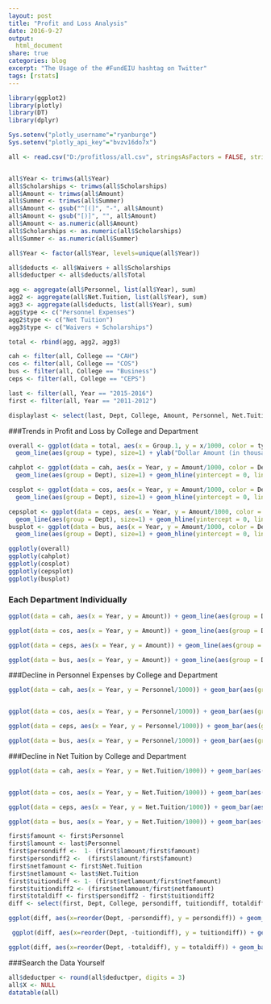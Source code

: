 ```yaml
---
layout: post
title: "Profit and Loss Analysis"
date: 2016-9-27
output:
  html_document
share: true
categories: blog
excerpt: "The Usage of the #FundEIU hashtag on Twitter"
tags: [rstats]
---
```





```r
library(ggplot2)
library(plotly)
library(DT)
library(dplyr)

Sys.setenv("plotly_username"="ryanburge")
Sys.setenv("plotly_api_key"="bvzv16do7x")

all <- read.csv("D:/profitloss/all.csv", stringsAsFactors = FALSE, strip.white = TRUE)


all$Year <- trimws(all$Year)
all$Scholarships <- trimws(all$Scholarships)
all$Amount <- trimws(all$Amount)
all$Summer <- trimws(all$Summer)
all$Amount <- gsub("^[(]", "-", all$Amount)
all$Amount <- gsub("[)]", "", all$Amount)
all$Amount <- as.numeric(all$Amount)
all$Scholarships <- as.numeric(all$Scholarships)
all$Summer <- as.numeric(all$Summer)

all$Year <- factor(all$Year, levels=unique(all$Year))

all$deducts <- all$Waivers + all$Scholarships
all$deductper <- all$deducts/all$Total

agg <- aggregate(all$Personnel, list(all$Year), sum)
agg2 <- aggregate(all$Net.Tuition, list(all$Year), sum)
agg3 <- aggregate(all$deducts, list(all$Year), sum)
agg$type <- c("Personnel Expenses")
agg2$type <- c("Net Tuition")
agg3$type <- c("Waivers + Scholarships")

total <- rbind(agg, agg2, agg3)

cah <- filter(all, College == "CAH")
cos <- filter(all, College == "COS")
bus <- filter(all, College == "Business")
ceps <- filter(all, College == "CEPS")

last <- filter(all, Year == "2015-2016")
first <- filter(all, Year == "2011-2012")

displaylast <- select(last, Dept, College, Amount, Personnel, Net.Tuition, deductper)

```

###Trends in Profit and Loss by College and Department


```r
overall <- ggplot(data = total, aes(x = Group.1, y = x/1000, color = type, label = type)) +
  geom_line(aes(group = type), size=1) + ylab("Dollar Amount (in thousands)") + xlab("Academic Year") + ggtitle("Overall Trends")

cahplot <- ggplot(data = cah, aes(x = Year, y = Amount/1000, color = Dept, label = Dept)) +
  geom_line(aes(group = Dept), size=1) + geom_hline(yintercept = 0, linetype = "longdash") + ylab("Profit/Loss (in thousands)") + ggtitle("College of Arts and Humanities")

cosplot <- ggplot(data = cos, aes(x = Year, y = Amount/1000, color = Dept, label = Dept)) +
  geom_line(aes(group = Dept), size=1) + geom_hline(yintercept = 0, linetype = "longdash") + ylab("Profit/Loss (in thousands)") + ggtitle("College of Science")

cepsplot <- ggplot(data = ceps, aes(x = Year, y = Amount/1000, color = Dept, label = Dept)) +
  geom_line(aes(group = Dept), size=1) + geom_hline(yintercept = 0, linetype = "longdash") + ylab("Profit/Loss (in thousands)")+ ggtitle("College of Education and Professional studies")
busplot <- ggplot(data = bus, aes(x = Year, y = Amount/1000, color = Dept, label = Dept)) +
  geom_line(aes(group = Dept), size=1) + geom_hline(yintercept = 0, linetype = "longdash") + ylab("Profit/Loss (in thousands)")+ ggtitle("College of Business")

```

```r
ggplotly(overall)
ggplotly(cahplot)
ggplotly(cosplot)
ggplotly(cepsplot)
ggplotly(busplot)
```

### Each Department Individually

```r
ggplot(data = cah, aes(x = Year, y = Amount)) + geom_line(aes(group = Dept)) + theme(axis.text.x = element_text(angle = 90)) + facet_wrap(~Dept) + ylab("Profit or Loss") + geom_hline(yintercept = 0, linetype = "longdash") + ggtitle("College of Arts and Humanities")

ggplot(data = cos, aes(x = Year, y = Amount)) + geom_line(aes(group = Dept)) + theme(axis.text.x = element_text(angle = 90)) + facet_wrap(~Dept) + ylab("Profit or Loss") + geom_hline(yintercept = 0, linetype = "longdash") + ggtitle("College of Science")

ggplot(data = ceps, aes(x = Year, y = Amount)) + geom_line(aes(group = Dept)) + theme(axis.text.x = element_text(angle = 90)) + facet_wrap(~Dept) + ylab("Profit or Loss") + geom_hline(yintercept = 0, linetype = "longdash") + ggtitle("College of Education and Professional studies")

ggplot(data = bus, aes(x = Year, y = Amount)) + geom_line(aes(group = Dept)) + theme(axis.text.x = element_text(angle = 90)) + facet_wrap(~Dept) + ylab("Profit or Loss") + geom_hline(yintercept = 0, linetype = "longdash") + ggtitle("College of Business")
```

###Decline in Personnel Expenses by College and Department

```r
ggplot(data = cah, aes(x = Year, y = Personnel/1000)) + geom_bar(aes(group = Dept),stat="identity") + theme(axis.text.x = element_text(angle = 90)) + facet_wrap(~Dept) + ylab("Personnel Expenses (in thousands)" ) + geom_hline(yintercept = 0, linetype = "longdash") + ggtitle("College of Arts and Humanities")


ggplot(data = cos, aes(x = Year, y = Personnel/1000)) + geom_bar(aes(group = Dept),stat="identity") + theme(axis.text.x = element_text(angle = 90)) + facet_wrap(~Dept) + ylab("Personnel Expenses (in thousands)" ) + geom_hline(yintercept = 0, linetype = "longdash") + ggtitle("College of Science")

ggplot(data = ceps, aes(x = Year, y = Personnel/1000)) + geom_bar(aes(group = Dept),stat="identity") + theme(axis.text.x = element_text(angle = 90)) + facet_wrap(~Dept) + ylab("Personnel Expenses (in thousands)" ) + geom_hline(yintercept = 0, linetype = "longdash") + ggtitle("College of Education and Professional Studies")

ggplot(data = bus, aes(x = Year, y = Personnel/1000)) + geom_bar(aes(group = Dept),stat="identity") + theme(axis.text.x = element_text(angle = 90)) + facet_wrap(~Dept) + ylab("Personnel Expenses (in thousands)" ) + geom_hline(yintercept = 0, linetype = "longdash") + ggtitle("College of Business")
```

###Decline in Net Tuition by College and Department

```r
ggplot(data = cah, aes(x = Year, y = Net.Tuition/1000)) + geom_bar(aes(group = Dept),stat="identity") + theme(axis.text.x = element_text(angle = 90)) + facet_wrap(~Dept) + ylab("Net Tuition (in thousands)" ) + geom_hline(yintercept = 0, linetype = "longdash") + ggtitle("College of Arts and Humanities")


ggplot(data = cos, aes(x = Year, y = Net.Tuition/1000)) + geom_bar(aes(group = Dept),stat="identity") + theme(axis.text.x = element_text(angle = 90)) + facet_wrap(~Dept) + ylab("Net Tuition (in thousands)" ) + geom_hline(yintercept = 0, linetype = "longdash")+ ggtitle("College of Science")

ggplot(data = ceps, aes(x = Year, y = Net.Tuition/1000)) + geom_bar(aes(group = Dept),stat="identity") + theme(axis.text.x = element_text(angle = 90)) + facet_wrap(~Dept) + ylab("Net Tuition (in thousands)" ) + geom_hline(yintercept = 0, linetype = "longdash") + ggtitle("College of Education and Professional Studies")

ggplot(data = bus, aes(x = Year, y = Net.Tuition/1000)) + geom_bar(aes(group = Dept),stat="identity") + theme(axis.text.x = element_text(angle = 90)) + facet_wrap(~Dept) + ylab("Net Tuition (in thousands)" ) + geom_hline(yintercept = 0, linetype = "longdash")+ ggtitle("Business")
```


```r

first$famount <- first$Personnel
first$lamount <- last$Personnel
first$persondiff <-  1- (first$lamount/first$famount)
first$persondiff2 <-  (first$lamount/first$famount)
first$netfamount <- first$Net.Tuition
first$netlamount <- last$Net.Tuition
first$tuitiondiff <- 1- (first$netlamount/first$netfamount)
first$tuitiondiff2 <- (first$netlamount/first$netfamount)
first$totaldiff <- first$persondiff2 - first$tuitiondiff2
diff <- select(first, Dept, College, persondiff, tuitiondiff, totaldiff)
```



```r
ggplot(diff, aes(x=reorder(Dept, -persondiff), y = persondiff)) + geom_bar(aes(fill=College),stat="identity") + theme(axis.text.x = element_text(angle = 90)) +xlab("Department") + ylab("Personnel Cuts from AY2011-AY2015 (Percentage)") + geom_hline(yintercept = 0, linetype = "longdash") + ggtitle("Personnel Reductions (by Percentage) From AY2011-AY2015")

 ggplot(diff, aes(x=reorder(Dept, -tuitiondiff), y = tuitiondiff)) + geom_bar(aes(fill=College),stat="identity") + theme(axis.text.x = element_text(angle = 90)) +xlab("Department") + ylab("Tuition Loss from AY2011-AY2015 (Percentage)") + geom_segment(aes(x = 27, y = -.35, xend = 29.5, yend = -.25), arrow = arrow(length = unit(.5, "cm"))) + annotate("text", x = 22.5, y = -.40, label = "Depts with Positive Tuition Growth") + geom_hline(yintercept = 0, linetype = "longdash") + ggtitle("Tuition Losses (by Percentage) From AY2011-AY2015 ")

ggplot(diff, aes(x=reorder(Dept, -totaldiff), y = totaldiff)) + geom_bar(aes(fill=College),stat="identity") + theme(axis.text.x = element_text(angle = 90)) + annotate("text", x = 12.5, y = .75, label = "Depts Where Personnel Cut Haven't Kept Pace w/Tuition Declines") + annotate("rect", xmin = 0, xmax = 26, ymin = 0, ymax = 1,  alpha = .2) +xlab("Department") + ylab("Difference between Personnel Cuts and Tuition Declines") + geom_vline(xintercept = 26, linetype = "longdash") + ggtitle("Differences Between Personnel Reduction and Tuition Losses From AY2011-AY2015" )
```

###Search the Data Yourself

```r
all$deductper <- round(all$deductper, digits = 3)
all$X <- NULL
datatable(all)
```
